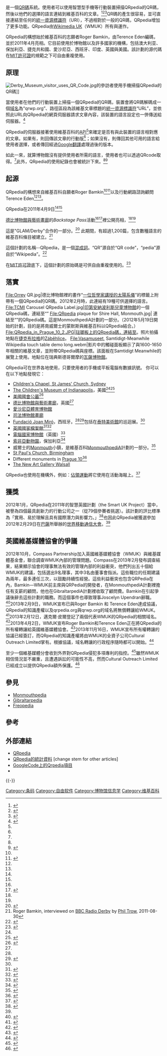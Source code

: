 {{NoteTA
|G1 = IT
|G2 = FL
}}
{{Infobox website
| name            = QRpedia
| logo            = QR code for QRpedia.png
| logo_size       = 90px
| logocaption     = 一個QRpedia的例子，解碼後的網址為 http://en.qrwp.org/QRpedia<nowiki></nowiki>。
| screenshot      = Qrpedia.org screenshot.png
| collapsible     = yes
| collapsetext    = 截圖
| caption         = 生成QRpedia的網站。截圖內的QR碼同上圖。
| url             = {{URL|qrpedia.org/}}
| commercial      = 否
| registration    = 無
| language        = 多語言
| content_license = [[MIT_License|MIT License]]
| author          = {{Plainlist|
* Terence Eden
* Roger Bamkin
}}
| launch_date     = {{Start date and age|2011|04|09}}
| current_status  = 在線
}}

{{lang|en|'''QRpedia'''}}是一個[[QR碼|QR碼]]系統。使用者可以使用智慧型手機等行動裝置掃描QRpedia的QR碼，然後以他們的選擇的語言連結到維基百科的文章。<ref name="EdenT-1">{{cite web|url=http://shkspr.mobi/blog/index.php/2011/04/introducing-qrpedia/|title=Introducing QRpedia|last=Eden|first=Terence|date=2011-04-03|accessdate=25 August 2011|archive-date=2012-03-19|archive-url=https://web.archive.org/web/20120319215548/http://shkspr.mobi/blog/index.php/2011/04/introducing-qrpedia/|dead-url=no}}</ref><ref name="CmoI">{{cite web|url=http://www.childrensmuseum.org/Childrens-Museum-Indianapolis-Creates-New-Learning-Opportunities-through-Wikipedian-in-Residence|title=The Children's Museum of Indianapolis Creates New Learning Opportunities through Wikipedian-in-Residence|last=Anon|date=2011-08-19|publisher=The Children's Museum of Indianapolis|accessdate=25 August 2011|deadurl=yes|archiveurl=https://web.archive.org/web/20120329035310/http://www.childrensmuseum.org/Childrens-Museum-Indianapolis-Creates-New-Learning-Opportunities-through-Wikipedian-in-Residence|archivedate=2012-03-29}}</ref><ref name="TO">{{cite book|last1=Johnson|first1=L.|last2=Adams|first2=S.|title=The Technology Outlook for UK Tertiary Education 2011-201|url=http://www.nmc.org/pdf/2011-Technology-Outlook-UK.pdf|series=NMC Horizon Report Regional Analyses|year=2011|publisher=The New Media Consortium|location=Austin, Texas|isbn=978-0-615-38209-8|deadurl=yes|archiveurl=https://web.archive.org/web/20111005200523/http://www.nmc.org/pdf/2011-Technology-Outlook-UK.pdf|archivedate=2011-10-05|access-date=2012-03-01}}</ref>QR碼的產生很容易，並可直接連結至任何的[[統一資源標識符|統一資源標識符]]（URI），不過相對於一般的QR碼，QRpedia增加了更多功能。QRpedia由[[Wikimedia_UK|Wikimedia UK]]（WMUK）所有與運作。

QRpedia的構想始於維基百科的志願者Roger Bamkin，由Terence Eden編碼，並於2011年4月亮相。它目前使用於博物館以及許多國家的機構，包括澳大利亚、保加利亞、捷克共和國、愛沙尼亞、西班牙、印度、英國與美國。該計劃的源代碼在[[MIT許可證|MIT許可證]]的規範之下可自由重複使用。

== 原理 ==
[[File:Derby_Museum_visitor_uses_QR_Code.jpg|thumb]]的參訪者使用手機掃描QRpedia的QR碼]]

當使用者在他們的行動裝置上掃描一個QRpedia的QR碼，裝置會將QR碼解碼成一個[[域名|域名]]為“qrwp.org”、路徑區段為該維基文章標題的[[統一資源標識符|統一資源標識符]]“URL”，並依照此URL向QRpedia的網頁伺服器請求文章內容，該裝置的語言設定也一併傳送給伺服器。<ref name="ByrdPhillips-2">{{cite web|url=http://midea.nmc.org/2011/06/qrpedia/|title=Going Multilingual with QRpedia|last=Byrd Phillips|first=Lori|date=2011-06-15|publisher=Marcus Institute for Digital Education in the Arts|accessdate=25 August 2011|deadurl=yes|archiveurl=https://www.webcitation.org/6ACwdLuzA?url=http://midea.nmc.org/2011/06/qrpedia/|archivedate=2012-08-26}}</ref>

QRpedia的伺服器接著使用維基百科的[[應用程序編程接口|API]]<ref name="EdenT-1" />來確定是否有與此裝置的語言相對應的文章。如果有，則回傳該文章的行動版<ref name="ByrdPhillips-2" />；如果沒有，則傳回其他可用的語言給使用者選擇，或者傳回經過[[Google翻譯|Google翻譯]]處理過後的版本。

如此一來，就算博物館沒有提供使用者所需的語言，使用者也可以透過QRcode取得。<ref name="ByrdPhillips-2" />此外，QRpedia的使用紀錄也會被統計下來。<ref name="ByrdPhillips-2" /><ref name="Stats">{{cite web|url=http://qrwp.org/stats.php?path=QRpedia|title=QRpedia Statistics (example)|accessdate=12 December 2011|deadurl=yes|archiveurl=https://archive.is/20120713074153/http://qrwp.org/stats.php?path=QRpedia|archivedate=2012年7月13日}}</ref>

== 起源 ==
QRpedia的構想來自維基百科自願者Roger Bamkin<ref name="EdenT-1" /><ref name="Bamkin">{{cite web|url=http://outreach.wikimedia.org/wiki/GLAM/Newsletter/February_2011/Contents/Derby|title=Three days of Action - QR codes at Derby Museum and Art Gallery|last=Bamkin|first=Roger|work=[[Wikimedia_Foundation|Wikimedia Foundation]]|accessdate=17 February 2012|archive-date=2015-01-07|archive-url=https://web.archive.org/web/20150107075228/http://outreach.wikimedia.org/wiki/GLAM/Newsletter/February_2011/Contents/Derby|dead-url=yes}}</ref>以及行動網路諮詢顧問Terence Eden<ref name="Imperica" /><ref name="EdenT-1" />。

QRpedia在2011年4月9日<ref name="EdenT-1" /><ref name="GLAM/D-1">{{cite web|url=http://en.wikipedia.org/wiki/Wikipedia:GLAM/Derby/QR_code_experiment|title=Wikipedia:GLAM/Derby/QR code experiment|last=Various|work=[[Wikipedia|Wikipedia]]|accessdate=25 August 2011|archive-date=2012-08-26|archive-url=https://www.webcitation.org/6ACwfT35j?url=http://en.wikipedia.org/wiki/Wikipedia:GLAM/Derby/QR_code_experiment|dead-url=no}}</ref>[[德比博物館與藝術畫廊|德比博物館與藝術畫廊]]的''Backstage Pass''活動<ref name="EdenT-1" /><ref name="Imperica">{{cite web|url=http://www.imperica.com/features/quiet-realities|title=Quiet Realities|last=Anon|date=2011-05-21|work=Imperica|accessdate=25 August 2011|deadurl=yes|archiveurl=https://www.webcitation.org/6ACweR5TM?url=http://www.imperica.com/features/quiet-realities|archivedate=2012-08-26}}</ref>裡公開亮相，<ref name="EdenT-1" /><ref name="GLAM/D-1">{{cite web|url=http://en.wikipedia.org/wiki/Wikipedia:GLAM/Derby/QR_code_experiment|title=Wikipedia:GLAM/Derby/QR code experiment|last=Various|work=[[Wikipedia|Wikipedia]]|accessdate=25 August 2011}}</ref>這是"GLAM/Derby"合作的一部分。<ref name="BSP">{{cite web|url=http://uk.wikimedia.org/wiki/Derby_Backstage_Pass|title=Derby Backstage Pass|last=Various|publisher=[[Wikimedia_UK|Wikimedia UK]]|accessdate=25 August 2011|archive-date=2012-08-26|archive-url=https://www.webcitation.org/6ACweyCrE?url=http://uk.wikimedia.org/wiki/Derby_Backstage_Pass|dead-url=no}}</ref> 此期間，有超過1,200篇，包含數種語言的維基百科條目被建立。<ref>Roger Bamkin, interviewed on [[BBC_Radio_Derby|BBC Radio Derby]] by [[Phil_Trow|Phil Trow]], 2011-08-30</ref>

這個計劃的名稱--QRpedia，是一個[[混成詞|混成詞]]。“QR”源自於“QR code”，“pedia”源自於“Wikipedia”。<ref name="Eden-2011-11-03">{{cite web|url=http://shkspr.mobi/blog/index.php/2011/11/qrpedia-in-russia/|title=QRpedia in Russia|last=Eden|first=Terence|date=2011-11-03|accessdate=25 November 2011|archive-date=2012-08-26|archive-url=https://www.webcitation.org/6ACwfuGeI?url=http://shkspr.mobi/blog/index.php/2011/11/qrpedia-in-russia/|dead-url=yes}}</ref>

在[[MIT許可證|MIT許可證]]底下，這個計劃的原始碼是可供自由重複使用的。<ref name="code">{{cite web|url=http://code.google.com/p/qrwp/|title=qrwp — QR Redirection to Wikipedia|work=[[Google_Project_Hosting|Google Project Hosting]]|accessdate=25 August 2011|archive-date=2012-08-26|archive-url=https://www.webcitation.org/6ACwh78gI?url=http://code.google.com/p/qrwp/|dead-url=no}}</ref>

== 落實 ==

<gallery>
File:Orrey QR.jpg|德比博物館裡的畫作“[[一位哲學家講授的太陽系儀|一位哲學家講授的太陽系儀]]”的標籤上附帶有一個QRpedia的QR碼。2012年2月時，此連結有19種可供選擇的語言。
File:TCMI Carousel QRpedia Label.jpg|[[印第安納波利斯兒童博物館|印第安納波利斯兒童博物館]]的一個QRpedia碼，連結至“{{link-en|Broad Ripple Park Carousel|Broad Ripple Park Carousel}}”
File:QRpedia plaque for Shire Hall, Monmouth.jpg| 連結至“{{link-en|Shire Hall|Shire Hall}}”的QRpedia碼。這是MonmouthpediA計劃的一部分。（2012年5月19日開始的計劃，目的是將南威爾士的蒙默斯與維基百科以QRpedia結合。）
File:QRpedia_in_Prague_10_2.JPG|琺瑯板上的QRpedia碼，連結至{{link-en|Church of the Nativity of the Virgin Mary|Church of the Nativity of the Virgin Mary (Prague)}}。照片拍攝地點在[[捷克|捷克]][[布拉格|布拉格]]的[[Záběhlice|Záběhlice]]。
File:Vasamuseet, Samtidigt-Meanwhile Wikipedia touch table demo long.webm|影片中的觸碰面板顯示了與1600-1650年相關的維基文章，並附帶QRpedia碼與座標。該面板在Samtidigt Meanwhile的展覽上使用。地點位在瑞典斯德哥爾摩的[[瓦薩博物館|瓦薩博物館]]。
</gallery>
QRpedia可在世界各地使用，只要使用者的手機或平板電腦有數據訊號。
你可以在以下地點發現它：

* [[Children's_Chapel,_St_James'_Church,_Sydney|Children's Chapel, St James' Church, Sydney]]
* [[The_Children's_Museum_of_Indianapolis|The Children's Museum of Indianapolis]]，美國<ref name="CmoI" /><ref name="ByrdPhillips">{{cite web|url=http://blog.childrensmuseum.org/blog/wikipedian-in-residence/qr-codes-wikipedia-qrpedia|title=QR codes + Wikipedia = QRpedia|publisher=The Children's Museum of Indianapolis|last=Byrd Phillips|first=Lori|date=2011-07-29|accessdate=25 August 2011|deadurl=yes|archiveurl=https://web.archive.org/web/20110926014126/http://blog.childrensmuseum.org/blog/wikipedian-in-residence/qr-codes-wikipedia-qrpedia|archivedate=2011-09-26}}</ref>
* [[美國國會公墓|美國國會公墓]]<ref>{{cite news |title=Historic Congressional Cemetery Program to get Wikipedia boost |author=Greta Kreuz |url=http://www.wjla.com/articles/2012/07/historic-congressional-cemetery-program-may-get-wikipedia-boost-77932.html |newspaper=[[WLJA|WLJA]] |date=17 July 2012 |accessdate=21 July 2012 |archive-date=2015-01-07 |archive-url=https://web.archive.org/web/20150107094142/http://www.wjla.com/articles/2012/07/historic-congressional-cemetery-program-may-get-wikipedia-boost-77932.html |dead-url=no }}</ref>
* [[德比博物館與藝術畫廊|德比博物館與藝術畫廊]]，英國<ref name="ByrdPhillips-2" />
* [[愛沙尼亞體育博物館|愛沙尼亞體育博物館]]
* [[司法博物館畫廊|司法博物館畫廊]]
* [[Fundació_Joan_Miró|Fundació Joan Miró]]，西班牙。<ref name="ByrdPhillips-2" /><ref name="Hinojo">{{cite web|url=http://theglamwikiexperience.blogspot.com/2011/05/qrpedia-codes-at-fundacio-joan-miro.html|title=QRpedia Codes at Fundació Joan Miró|last=Hinojo|first=Alex|date=2011-05-11|work=The GLAM-Wiki Experience|accessdate=25 August 2011|deadurl=yes|archiveurl=https://www.webcitation.org/6AD1IRPVL?url=http://theglamwikiexperience.blogspot.com/2011/05/qrpedia-codes-at-fundacio-joan-miro.html|archivedate=2012-08-26}}</ref>包括在[[泰特美術館|泰特美術館]]的巡迴展。<ref name="ByrdPhillips-2" />
* [[英國國家檔案館|英國國家檔案館]]<ref name="TNA">{{cite web|url=http://www.nationalarchives.gov.uk/news/620.htm|title=New collaboration between Wikimedia UK and The National Archives|date=2011-09-15|publisher=[[The_National_Archives_(United_Kingdom)|The National Archives (United Kingdom)]]|accessdate=16 September 2011|archive-url=https://www.webcitation.org/6AD1J4vM8?url=http://www.nationalarchives.gov.uk/news/620.htm|archive-date=2012-08-26|dead-url=yes}}</ref><ref name="EdenT-TNA">{{cite web|url=http://shkspr.mobi/blog/index.php/2011/09/national-archives-and-qrpedia/|title=National Archives and QRpedia|last=Eden|first=Terence|date=2011-09-18|accessdate=18 September 2011|archive-date=2012-08-26|archive-url=https://www.webcitation.org/6AD1JYj5b?url=http://shkspr.mobi/blog/index.php/2011/09/national-archives-and-qrpedia/|dead-url=no}}</ref>
* [[電腦國家博物館|電腦國家博物館]]（英國）<ref name="SmartUK">{{cite web|url=http://www.smartukproject.co.uk/archives/1750|title=Become an instant expert with a little help from your mobile|date=2012-02-02|publisher=Smart UK Project|accessdate=2 February 2012|deadurl=yes|archiveurl=https://www.webcitation.org/6AD1MRL0v?url=http://www.smartukproject.co.uk/archives/1750|archivedate=2012-08-26}}</ref>
* [[索非亞動物園|索非亞動物園]]，保加利亞<ref name="SofiaZoo">{{cite web|url=http://bg.wikipedia.org/wiki/%D0%A3:%D0%97%D0%9E%D0%9E|title=Уикипедия:Сътрудничество/Софийски зоопарк|work=[[Wikipedia|Wikipedia]]|language=bg|accessdate=14 February 2012|archive-date=2012-08-26|archive-url=https://www.webcitation.org/6AD1LyD8e?url=http://bg.wikipedia.org/wiki/%D0%A3%3A%D0%97%D0%9E%D0%9E|dead-url=no}}</ref>
* 威爾士的[[蒙茅斯|Monmouth]]小鎮，是維基百科[[MonmouthpediA|MonmouthpediA]]計劃的一部分。<ref name="MonToday">{{cite web|url=http://www.monmouth-today.co.uk/news.cfm?id=7508&headline=Monmouth%20to%20be%20Wales'%20first%20WiFi%20town|title=Monmouth to be Wales' first WiFi town|date=2012-02-29|work=Monmouth Today|accessdate=1 March 2012|archive-date=2012-08-26|archive-url=https://www.webcitation.org/6AD1L6L4b?url=http://www.monmouth-today.co.uk/news.cfm?id=7508|dead-url=no}}</ref>
* [[St_Paul's_Church,_Birmingham|St Paul's Church, Birmingham]]<!--ref to follow, shortly-->
* Different monuments in [[Prague_10|Prague 10]]<ref name="mobilmania.cz">{{cite web|url=http://www.mobilmania.cz/clanky/qrpedia-a-praha-10-qr-kod-na-kazde-pamatce/sc-3-a-1321691/default.aspx|title=QRpedia a Praha 10: QR kód na každé památce|date=2012-09-30|work=http://www.mobilmania.cz|accessdate=1 October 2012|archive-date=2015-01-07|archive-url=https://web.archive.org/web/20150107084215/http://www.mobilmania.cz/clanky/qrpedia-a-praha-10-qr-kod-na-kazde-pamatce/sc-3-a-1321691/default.aspx|dead-url=no}}</ref> 
* [[The_New_Art_Gallery_Walsall|The New Art Gallery Walsall]]

QRpedia也使用在機構外，例如：[[佔領運動|佔領運動]]將它使用在活動海報上。<ref name="Occupy">{{cite web|url=http://wedontmakedemands.org/posters.php|title=We Don't Make Demands: Posters|date=2011-12-02|accessdate=2 December 2011|archive-date=2012-08-26|archive-url=https://www.webcitation.org/6AD1NNP49?url=http://wedontmakedemands.org/posters.php|dead-url=no}}</ref>

== 獲獎 ==
2012年1月，QRpedia在2011年的智慧英國計劃（the Smart UK Project）當中，被譽為四個最具創新力的行動公司之一（從79個參賽者挑選）。該計劃的評比標準為「實用、易於理解且具有國際潛力與影響力。」<ref name="SmartUK2">{{cite web|url=http://www.smartukproject.co.uk/archives/1730|title=Smart UK Project – the final four|publisher=Smart UK Project|accessdate=19 August 2013|deadurl=yes|archiveurl=https://web.archive.org/web/20130618162634/http://www.smartukproject.co.uk/archives/1730|archivedate=2013年6月18日}}</ref>也因此QRpedia被獲選參加2012年2月29日在[[巴薩|巴薩]]所舉辦的[[世界移動通信大會|世界移動通信大會]]。<ref name="SmartUK" />

== 英國維基媒體協會的爭議 ==
2012年10月，Compass Partnership加入英國維基媒體協會（WMUK）與維基媒體基金會，聯合調查WMUK內部的管理問題。Compass在2013年2月發布調查結果，結果顯示協會的理事無法有效的管理內部的利益衝突，他們列出五十個給WMUK的建議，包括選出9名理事，其中3名由董事會指派。這些職位的任期建議為兩年，最多連任三次，以鼓勵持續性經營。這些利益衝突也包含QRPedia在內，Bamkin—WMUK前主席與QRPedia的開發者，在MonmouthpediA計劃裡擔任有支薪的顧問，他也在GibraltarpediA計劃裡收取了顧問費。Bamkin在引起爭議後辭去這些計劃的職務。而這個事件也導致理事Joscelyn Upendran辭職。<ref>{{Cite web | last=Young | first=Niki May | title=Wikimedia UK trustees have been 'too involved' to effectively govern charity | url=http://www.civilsociety.co.uk/governance/news/content/14428/wikimedia_uk_trustees_have_been_too_involved_to_govern_the_charity | date=8 February 2013 | accessdate=2013-02-09 | archive-date=2013-02-11 | archive-url=https://web.archive.org/web/20130211023803/http://www.civilsociety.co.uk/governance/news/content/14428/wikimedia_uk_trustees_have_been_too_involved_to_govern_the_charity | dead-url=no }}</ref>2013年2月9日，WMUK宣布已與Roger Bamkin 和 Terence Eden達成協議，QRpedia的知識產權以及qrpedia.org與qrwp.org的域名將無償轉讓給WMUK。<ref name="Keating">{{cite web|url=http://lists.wikimedia.org/pipermail/wikimediauk-l/2013-February/010309.html|title=QRpedia|last=Keating|first=Chris|date=2013-02-09|publisher=[[Wikimedia_UK|Wikimedia UK]]|accessdate=9 February 2013|archive-date=2014-06-18|archive-url=https://web.archive.org/web/20140618162537/http://lists.wikimedia.org/pipermail/wikimediauk-l/2013-February/010309.html|dead-url=no}}</ref>2013年2月12日，邁克爾·皮爾登記了兩個代表WMUK的QRpedia的相關域名。<ref>{{cite web|url=https://meta.wikimedia.org/wiki/User:Mike_Peel/Wikimedia_compensation|title=User:Mike Peel/Wikimedia compensation - Meta|website=meta.wikimedia.org|accessdate=2015-01-07|archive-date=2015-01-07|archive-url=https://web.archive.org/web/20150107075228/https://meta.wikimedia.org/wiki/User:Mike_Peel/Wikimedia_compensation|dead-url=no}}</ref>2013年4月2日，WMUK宣布Roger Bamkin和Terence Eden正在將QRpedia的所有權轉讓給英國維基媒體協會。<ref>{{cite web|url=http://blog.wikimedia.org.uk/2013/04/announcement-qrpedia-donated-to-wikimedia-uk/|title=Announcement – QRpedia donated to Wikimedia UK|publisher=|accessdate=2015-01-07|archive-date=2013-11-10|archive-url=https://web.archive.org/web/20131110193502/http://blog.wikimedia.org.uk/2013/04/announcement-qrpedia-donated-to-wikimedia-uk/|dead-url=no}}</ref>2013年11月16日，WMUK宣布所有權轉讓的協議已經簽訂，而QRpedia的知識產權將由WMUK的全資子公司Cultural Outreach Limited掌有。根據協議，域名轉讓的行政程序隨時都可以開始。<ref>{{cite web|url=https://wiki.wikimedia.org.uk/w/index.php?title=Water_cooler&diff=prev&oldid=47323|title=Difference between revisions of "Water cooler" - Wikimedia UK|website=wiki.wikimedia.org.uk|accessdate=2015-01-07|archive-date=2013-11-19|archive-url=https://archive.today/20131119015129/https://wiki.wikimedia.org.uk/w/index.php?title=Water_cooler&diff=prev&oldid=47323|dead-url=yes}}</ref>

至少一個維基媒體分會收到外界對QRpedia侵犯多項專利的指控。<ref>{{Cite web
  |title=QRpedia
  |work=Wikimediauk-l Archives
  |url=http://lists.wikimedia.org/pipermail/wikimediauk-l/2013-June/010905.html
  |date=7 June 2013
  |author=Chris Keating
  |quote=At least one Wikimedia chapter has received letters from people who purport that QRpedia infringes on various patents.
  |accessdate=2015-01-07
  |archive-date=2014-06-18
  |archive-url=https://web.archive.org/web/20140618162141/http://lists.wikimedia.org/pipermail/wikimediauk-l/2013-June/010905.html
  |dead-url=no
  }}</ref>雖然WMUK相信情況並不嚴重，且遭遇訴訟的可能性不高，然而Cultural Outreach Limited已經成立以提供QRpedia額外保護。<ref>{{Cite web |url=http://lists.wikimedia.org/pipermail/wikimediauk-l/2013-June/010962.html |title=存档副本 |accessdate=2015-01-07 |archive-date=2014-06-18 |archive-url=https://web.archive.org/web/20140618162133/http://lists.wikimedia.org/pipermail/wikimediauk-l/2013-June/010962.html |dead-url=no }}</ref>

== 參見 ==
* [[Monmouthpedia|Monmouthpedia]]
* [[Gibraltarpedia|Gibraltarpedia]]
* [[Freopedia|Freopedia]]

== 參考 ==
{{Reflist|30em}}

== 外部連結 ==
{{commons category}}
* [https://web.archive.org/web/20110407082805/http://qrpedia.org/ QRpedia]
* [https://archive.is/20120713074153/http://qrwp.org/stats.php?path=QRpedia QRpedia的統計資料] [change stem for other articles]
* [http://code.google.com/p/qrwp/ GoogleCode上的Qrpedia項目]{{WebCite|url=https://www.webcitation.org/6ACwh78gI?url=http://code.google.com/p/qrwp/ |date=20120826144235 |dateformat=iso }}
*{{twitter|QRpedia}}


{{-}}
{{wikipedia}}

<!--[[Category:2011_introductions|Category:2011 introductions]]-->
[[Category:条码|Category:条码]]
[[Category:自由软件|Category:自由软件]]
<!--[[Category:Mobile_Web|Category:Mobile Web]]-->
[[Category:博物馆信息学|Category:博物馆信息学]]
[[Category:维基百科|Category:维基百科]]